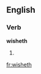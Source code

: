 ==English==

===Verb===
'''wisheth'''

# {{archaic third-person singular of|wish}}
{{count page|[[Wiktionary:Page count]]}}

[[fr:wisheth]]